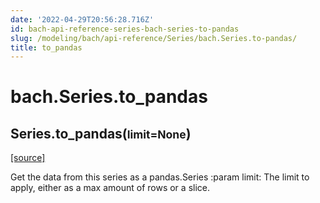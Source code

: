 ```yaml
---
date: '2022-04-29T20:56:28.716Z'
id: bach-api-reference-series-bach-series-to-pandas
slug: /modeling/bach/api-reference/Series/bach.Series.to-pandas/
title: to_pandas
---
```


# bach.Series.to_pandas

<div class="method">

<h2 class="signature-class"><span class="additional-name">Series.</span><span class="name">to_pandas(</span><small class="parameter-list"><span class="parameter" id="limit">limit=None</span></small>)</h2>


&#8203;<span class="view-source">[[source]](https://github.com/objectiv/objectiv-analytics/blob/main/bach/bach/series/series.py)</span>

<div class="content">

Get the data from this series as a pandas.Series
:param limit: The limit to apply, either as a max amount of rows or a slice.


</div>

</div>
